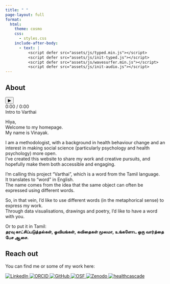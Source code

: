 ```yaml
---
title: " "
page-layout: full
format:
  html:
    theme: cosmo
    css:
      - styles.css
    include-after-body:
      - text: |
          <script defer src="assets/js/typed.min.js"></script>
          <script defer src="assets/js/init-typed.js"></script>
          <script defer src="assets/js/wavesurfer.min.js"></script>
          <script defer src="assets/js/init-audio.js"></script>
---
```


```{=html}
<!-- ===== Varthai (edge-to-edge black) ===== -->
<section class="page-columns page-full bg-black text-white" aria-labelledby="hero-title">
  <div class="column-page p-0">
    <div class="min-vh-100 w-100 d-flex justify-content-center align-items-center m-0">
      <h1 id="hero-title" class="fw-bold text-center">
        <span id="typed-output" aria-live="polite"></span>
      </h1>
    </div>
  </div>
</section>

<!-- ===== About (edge-to-edge grey with audio intro) ===== -->
<section class="page-columns page-full bg-grey-f5" aria-labelledby="about-title">
  <div class="column-page p-0">
    <div class="container py-5">
      <h2 id="about-title" class="h1 mb-4">About</h2>

      <!-- Accessible fallback player (hidden once WaveSurfer mounts) -->
      <audio id="about-audio" src="assets/audio/intro.m4a" preload="metadata"></audio>

      <div class="row g-4 align-items-center">
        <!-- Waveform + controls -->
        <div class="col-lg-7">
          <div id="waveform" class="rounded-3 shadow-sm" aria-label="Audio waveform"></div>

          <div class="d-flex align-items-center gap-3 mt-3">
            <button id="btnPlay" class="btn btn-dark px-4" type="button" aria-label="Play">▶</button>
            <div id="time" class="text-muted small" aria-live="polite">0:00 / 0:00</div>
            <div class="ms-auto small text-muted">Intro to Varthai</div>
          </div>
        </div>


        <!-- Transcript -->
        <div class="col-lg-5">
          <div id="transcript" class="transcript mt-4">
            <p data-start="0.00" data-end="8.00">
              Hiya,<br>
              Welcome to my homepage.<br>
              My name is Vinayak.
            </p>

            <p data-start="8.00" data-end="33.00">
              I am a methodologist, with a background in health behaviour change and an interest in making social science (particularly psychology and health psychology) more open.<br>
              I’ve created this website to share my work and creative pursuits, and hopefully make them both accessible and engaging.
            </p>

            <p data-start="33.00" data-end="54.00">
              I’m calling this project “Varthai”, which is a word from the Tamil language.<br>
              It translates to “word” in English.<br>
              The name comes from the idea that the same object can often be expressed using different words.
            </p>

            <p data-start="54.00" data-end="76.00">
              So, in that vein, I’d like to use different words (in the metaphorical sense) to express my work.<br>
              Through data visualisations, drawings and poetry, I’d like to have a word with you.
            </p>

            <p data-start="76.00" data-end="90.00">
              Or to put it in Tamil:<br>
              <strong>தரவு காட்சிப்படுத்தல்கள், ஓவியங்கள், கவிதைகள் மூலமா, உங்களோட ஒரு வார்த்தை பேச ஆசை.</strong>
            </p>
          </div>
        </div>
      </div> <!-- /.row -->
    </div>
  </div>
</section>

<!-- ===== Reach out (edge-to-edge white) ===== -->
<section class="page-columns page-full bg-white">
  <div class="column-page p-0">
    <div class="container py-5">
      <h2 class="h1 mb-4">Reach out</h2>
      <p class="text-muted mb-4">You can find me or some of my work here:</p>
      <div class="social-logos">
        <a href="https://www.linkedin.com/in/vinayak-anand-kumar-de" target="_blank" rel="noopener">
          <img src="assets/img/icons/linkedin.svg" alt="LinkedIn">
        </a>
        <a href="https://orcid.org/0000-0002-2972-5887" target="_blank" rel="noopener">
          <img src="assets/img/icons/orcid.svg" alt="ORCID">
        </a>
        <a href="https://github.com/Vinayak-NZ" target="_blank" rel="noopener">
          <img src="assets/img/icons/github.svg" alt="GitHub">
        </a>
        <a href="https://osf.io/rg8s4/" target="_blank" rel="noopener">
          <img src="assets/img/icons/osf.svg" alt="OSF">
        </a>
        <a href="https://zenodo.org/search?q=metadata.creators.person_or_org.name%3A%22Vinayak-NZ%22&l=list&p=1&s=10&sort=bestmatch" target="_blank" rel="noopener">
          <img src="assets/img/icons/zenodo.svg" alt="Zenodo">
        </a>  
        <a href="https://healthcascade.eu/about-us/" target="_blank" rel="noopener">
          <img src="assets/img/icons/hc.svg" alt="healthcascade">
        </a>
      </div>
    </div>
  </div>
</section>  
  
```
